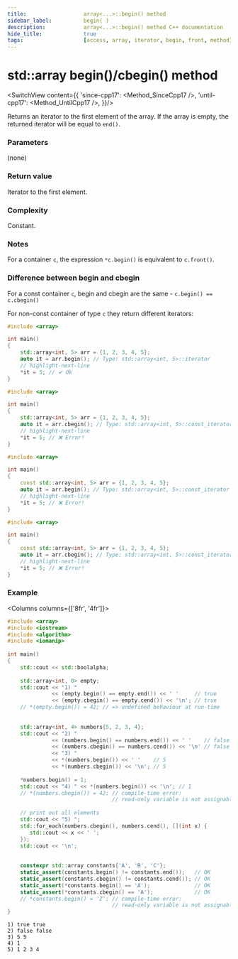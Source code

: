 ```yaml
---
title:					array<...>::begin() method
sidebar_label:			begin( )
description:			array<...>::begin() method C++ documentation
hide_title:				true
tags:					[access, array, iterator, begin, front, method]
---
```



<!-- Terms -->

<!----------------- Codes ---------------------->

<!-- begin() -->

# std::array begin()/cbegin() method

<SwitchView content={{
        'since-cpp17': <Method_SinceCpp17 />,
        'until-cpp17': <Method_UntilCpp17 />,
    }}/>

Returns an <Tooltip title={Term_ContAlias_Iterator}>iterator</Tooltip> to the first element of the array.
If the array is empty, the returned iterator will be equal to `end()`.

### Parameters

(none)

### Return value

Iterator to the first element.

### Complexity

Constant.

### Notes

For a container `c`, the expression `*c.begin()` is equivalent to `c.front()`.

### Difference between begin and cbegin

For a const container `c`, begin and cbegin are the same - `c.begin() == c.cbegin()`

For non-const container of type `c` they return different iterators:

<Tabs>
<TabItem value="non-const-container" label="Non const container" default>

<Tabs>
<TabItem value="begin" label="Begin" default>

```cpp
#include <array>

int main()
{
    std::array<int, 5> arr = {1, 2, 3, 4, 5};
    auto it = arr.begin(); // Type: std::array<int, 5>::iterator
    // highlight-next-line
    *it = 5; // ✔ Ok
}
```

</TabItem>
<TabItem value="cbegin" label="Cbegin" default>

```cpp
#include <array>

int main()
{
    std::array<int, 5> arr = {1, 2, 3, 4, 5};
    auto it = arr.cbegin(); // Type: std::array<int, 5>::const_iterator
    // highlight-next-line
    *it = 5; // ❌ Error! 
}
```

</TabItem>
</Tabs>

</TabItem>
<TabItem value="const-container" label="Const container">

<Tabs>
<TabItem value="begin" label="Begin" default>

```cpp
#include <array>

int main()
{
    const std::array<int, 5> arr = {1, 2, 3, 4, 5};
    auto it = arr.begin(); // Type: std::array<int, 5>::const_iterator
    // highlight-next-line
    *it = 5; // ❌ Error! 
}
```

</TabItem>
<TabItem value="cbegin" label="Cbegin" default>

```cpp
#include <array>

int main()
{
    const std::array<int, 5> arr = {1, 2, 3, 4, 5};
    auto it = arr.cbegin(); // Type: std::array<int, 5>::const_iterator
    // highlight-next-line
    *it = 5; // ❌ Error! 
}
```

</TabItem>
</Tabs>

</TabItem>
</Tabs>

### Example

<Columns columns={['8fr', '4fr']}>
<div>

```cpp title='Main.cpp' showLineNumbers
#include <array>
#include <iostream>
#include <algorithm>
#include <iomanip>
 
int main()
{
    std::cout << std::boolalpha;
 
    std::array<int, 0> empty;
    std::cout << "1) "
              << (empty.begin() == empty.end()) << ' '     // true
              << (empty.cbegin() == empty.cend()) << '\n'; // true
    // *(empty.begin()) = 42; // => undefined behaviour at run-time
 
 
    std::array<int, 4> numbers{5, 2, 3, 4};
    std::cout << "2) "
              << (numbers.begin() == numbers.end()) << ' '    // false
              << (numbers.cbegin() == numbers.cend()) << '\n' // false
              << "3) "
              << *(numbers.begin()) << ' '    // 5
              << *(numbers.cbegin()) << '\n'; // 5
 
    *numbers.begin() = 1;
    std::cout << "4) " << *(numbers.begin()) << '\n'; // 1
    // *(numbers.cbegin()) = 42; // compile-time error: 
                                 // read-only variable is not assignable
 
    // print out all elements
    std::cout << "5) ";
    std::for_each(numbers.cbegin(), numbers.cend(), [](int x) {
       std::cout << x << ' ';
    });
    std::cout << '\n';
 
 
    constexpr std::array constants{'A', 'B', 'C'};
    static_assert(constants.begin() != constants.end());   // OK
    static_assert(constants.cbegin() != constants.cend()); // OK
    static_assert(*constants.begin() == 'A');              // OK
    static_assert(*constants.cbegin() == 'A');             // OK
    // *constants.begin() = 'Z'; // compile-time error: 
                                 // read-only variable is not assignable
}
```

</div>
<div>

```plaintext title="Possible output"
1) true true
2) false false
3) 5 5
4) 1
5) 1 2 3 4
```

</div>
</Columns>
